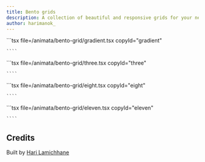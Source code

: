 ```yaml
---
title: Bento grids
description: A collection of beautiful and responsive grids for your next project.
author: harimanok_
---
```



<ComponentList className="flex flex-col">
  <ComponentListItem copyId="gradient" className="flex-1 w-full">
    <Gradient />
    ```tsx file=<rootDir>/animata/bento-grid/gradient.tsx copyId="gradient"

    ````

  </ComponentListItem>

  <ComponentListItem copyId="three" className="flex-1 w-full">
    <Three className="w-full" />
    ```tsx file=<rootDir>/animata/bento-grid/three.tsx copyId="three"

    ````

  </ComponentListItem>

  <ComponentListItem copyId="eight" className="flex-1 w-full">
    <Eight className="w-full" />
    ```tsx file=<rootDir>/animata/bento-grid/eight.tsx copyId="eight"

    ````

  </ComponentListItem>

  <ComponentListItem copyId="eleven" className="flex-1 w-full">
    <Eleven className="w-full" />
    ```tsx file=<rootDir>/animata/bento-grid/eleven.tsx copyId="eleven"

    ````

  </ComponentListItem>
</ComponentList>

## Credits

Built by [Hari Lamichhane](https://github.com/hari)
